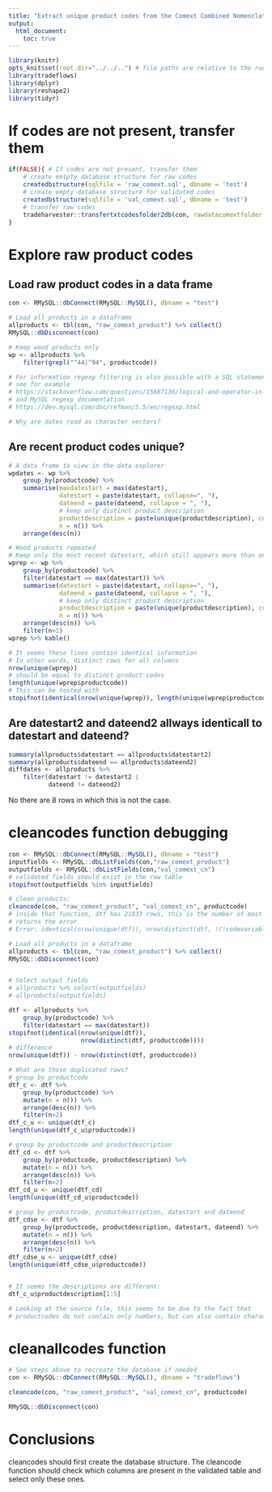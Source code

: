 ```yaml
---
title: "Extract unique product codes from the Comext Combined Nomenclature codes"
output:
  html_document:
    toc: true
---
```


```r
library(knitr)
opts_knit$set(root.dir="../../..") # file paths are relative to the root of the project directory
library(tradeflows)
library(dplyr)
library(reshape2)
library(tidyr)
``` 


# If codes are not present, transfer them
```r
if(FALSE){ # If codes are not present, transfer them
    # create emtpty database structure for raw codes
    createdbstructure(sqlfile = 'raw_comext.sql', dbname = 'test')
    # create empty database structure for validated codes
    createdbstructure(sqlfile = 'val_comext.sql', dbname = 'test')
    # transfer raw codes
    tradeharvester::transfertxtcodesfolder2db(con, rawdatacomextfolder = "~/R/tradeharvester/data-raw/comext/201707/text/english/")
}
```


# Explore raw product codes 
## Load raw product codes in a data frame
```r
con <- RMySQL::dbConnect(RMySQL::MySQL(), dbname = "test")

# Load all products in a dataframe
allproducts <- tbl(con, "raw_comext_product") %>% collect()
RMySQL::dbDisconnect(con)

# Keep wood products only
wp <- allproducts %>% 
    filter(grepl("^44|^94", productcode))

# For information regexp filtering is also possible with a SQL statement, 
# see for example 
# https://stackoverflow.com/questions/15687136/logical-and-operator-in-mysql-regexp
# and MySQL regexp documentation
# https://dev.mysql.com/doc/refman/5.5/en/regexp.html

# Why are dates read as character vectors?

```

## Are recent product codes unique?
```r
# A data frame to view in the data explorer
wpdates <- wp %>% 
    group_by(productcode) %>% 
    summarise(maxdatestart = max(datestart),
              datestart = paste(datestart, collapse=", "), 
              dateend = paste(dateend, collapse = ", "),
              # keep only distinct product description
              productdescription = paste(unique(productdescription), collapse = ", "),
              n = n()) %>% 
    arrange(desc(n))

# Wood products repeated
# Keep only the most recent datestart, which still appears more than once
wprep <- wp %>% 
    group_by(productcode) %>% 
    filter(datestart == max(datestart)) %>% 
    summarise(datestart = paste(datestart, collapse=", "), 
              dateend = paste(dateend, collapse = ", "),
              # keep only distinct product description
              productdescription = paste(unique(productdescription), collapse = ", "),
              n = n()) %>% 
    arrange(desc(n)) %>% 
    filter(n>1) 
wprep %>% kable()

# It seems these lines contain identical information
# In other words, distinct rows for all columns
nrow(unique(wprep)) 
# should be equal to distinct product codes
length(unique(wprep$productcode))
# This can be tested with 
stopifnot(identical(nrow(unique(wprep)), length(unique(wprep$productcode))))    
```

 
## Are datestart2 and dateend2 allways identicall to datestart and dateend?
```r
summary(allproducts$datestart == allproducts$datestart2)
summary(allproducts$dateend == allproducts$dateend2)
diffdates <- allproducts %>% 
    filter(datestart != datestart2 |
           dateend != dateend2)
```
No there are 8 rows in which this is not the case.


# cleancodes function debugging
```r
con <- RMySQL::dbConnect(RMySQL::MySQL(), dbname = "test")
inputfields <- RMySQL::dbListFields(con,"raw_comext_product")
outputfields <- RMySQL::dbListFields(con,"val_comext_cn")
# validated fields should exist in the raw table
stopifnot(outputfields %in% inputfields)

# clean products:
cleancode(con, "raw_comext_product", "val_comext_cn", productcode)
# inside that function, dtf has 21833 rows, this is the number of most recent codes
# returns the error
# Error: identical(nrow(unique(dtf)), nrow(distinct(dtf, !(!codevariable)))) is not TRUE

# Load all products in a dataframe
allproducts <- tbl(con, "raw_comext_product") %>% collect()
RMySQL::dbDisconnect(con)


# Select output fields
# allproducts %>% select(outputfields)
# allproducts[outputfields]

dtf <- allproducts %>% 
    group_by(productcode) %>%
    filter(datestart == max(datestart))
stopifnot(identical(nrow(unique(dtf)),
                    nrow(distinct(dtf, productcode))))
# difference
nrow(unique(dtf)) - nrow(distinct(dtf, productcode))

# What are those duplicated rows?
# group by productcode
dtf_c <- dtf %>%  
    group_by(productcode) %>% 
    mutate(n = n()) %>% 
    arrange(desc(n)) %>% 
    filter(n>2)
dtf_c_u <- unique(dtf_c)
length(unique(dtf_c_u$productcode))

# group by productcode and productdescription
dtf_cd <- dtf %>%  
    group_by(productcode, productdescription) %>% 
    mutate(n = n()) %>% 
    arrange(desc(n)) %>% 
    filter(n>2)
dtf_cd_u <- unique(dtf_cd)
length(unique(dtf_cd_u$productcode))

# group by productcode, productdescription, datestart and dateend
dtf_cdse <- dtf %>%  
    group_by(productcode, productdescription, datestart, dateend) %>% 
    mutate(n = n()) %>% 
    arrange(desc(n)) %>% 
    filter(n>2)
dtf_cdse_u <- unique(dtf_cdse)
length(unique(dtf_cdse_u$productcode))


# It seems the descriptions are different:
dtf_c_u$productdescription[1:5]

# Looking at the source file, this seems to be due to the fact that 
# productcodes do not contain only numbers, but can also contain characters

```


# cleanallcodes function
```r
# See steps above to recreate the database if needed
con <- RMySQL::dbConnect(RMySQL::MySQL(), dbname = "tradeflows")

cleancode(con, "raw_comext_product", "val_comext_cn", productcode)

RMySQL::dbDisconnect(con)

```

# Conclusions
cleancodes should first create the database structure.
The cleancode function should check which columns are present in the validated
table and select only these ones. 

